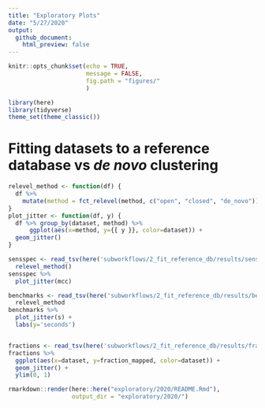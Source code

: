 ```yaml
---
title: "Exploratory Plots"
date: "5/27/2020"
output: 
  github_document:
    html_preview: false
---
```


```r
knitr::opts_chunk$set(echo = TRUE,
                      message = FALSE,
                      fig.path = "figures/"
                      )
```
```r
library(here)
library(tidyverse)
theme_set(theme_classic())
```

# Fitting datasets to a reference database vs _de novo_ clustering
```r
relevel_method <- function(df) {
  df %>%
    mutate(method = fct_relevel(method, c("open", "closed", "de_novo")))
}
plot_jitter <- function(df, y) {
  df %>% group_by(dataset, method) %>% 
      ggplot(aes(x=method, y={{ y }}, color=dataset)) +
  geom_jitter()
}
```

```r
sensspec <- read_tsv(here('subworkflows/2_fit_reference_db/results/sensspec.txt')) %>% 
  relevel_method()
sensspec %>% 
  plot_jitter(mcc)
```

```r
benchmarks <- read_tsv(here('subworkflows/2_fit_reference_db/results/benchmarks.txt')) %>% 
  relevel_method
benchmarks %>% 
  plot_jitter(s) +
  labs(y='seconds')
```

```r

```


```r
fractions <- read_tsv(here('subworkflows/2_fit_reference_db/results/fraction_reads_mapped.txt'))
fractions %>% 
  ggplot(aes(x=dataset, y=fraction_mapped, color=dataset)) +
  geom_jitter() +
  ylim(0, 1)
```






```r
rmarkdown::render(here::here("exploratory/2020/README.Rmd"), 
                  output_dir = "exploratory/2020/")
```

